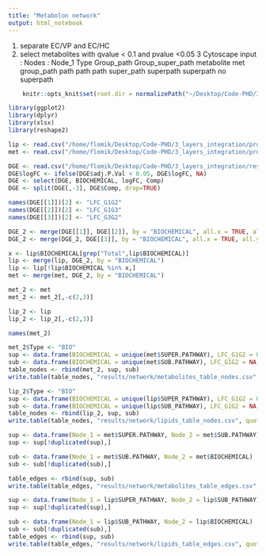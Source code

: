 ```yaml
---
title: "Metabolon network"
output: html_notebook
---
```



1) separate EC/VP and EC/HC
2) select metabolites with qvalue < 0.1 and pvalue <0.05
3 Cytoscape input :
Nodes :
Node_1  Type Group_path Group_super_path
metabolite met group_path
path path path super_path
superpath superpath no superpath


```r
    knitr::opts_knit$set(root.dir = normalizePath("~/Desktop/Code-PHD/3_layers_integration/")) 
```

```r
library(ggplot2)
library(dplyr)
library(xlsx)
library(reshape2)
```
```r
lip <- read.csv("/home/flomik/Desktop/Code-PHD/3_layers_integration/processing/lipids_pathways.csv")
met <- read.csv("/home/flomik/Desktop/Code-PHD/3_layers_integration/processing/metabolites_pathways.csv")
```

```r
DGE <- read.csv("/home/flomik/Desktop/Code-PHD/3_layers_integration/results/LIMMA_results_metabolites_lipids.csv")
DGE$logFC <- ifelse(DGE$adj.P.Val < 0.05, DGE$logFC, NA)
DGE <- select(DGE, BIOCHEMICAL, logFC, Comp)
DGE <- split(DGE[,-3], DGE$Comp, drop=TRUE)
```

```r
names(DGE[[1]])[2] <- "LFC_G1G2"
names(DGE[[2]])[2] <- "LFC_G1G3"
names(DGE[[3]])[2] <- "LFC_G3G2"
```

```r
DGE_2 <- merge(DGE[[1]], DGE[[2]], by = "BIOCHEMICAL", all.x = TRUE, all.y = TRUE)
DGE_2 <- merge(DGE_2, DGE[[3]], by = "BIOCHEMICAL", all.x = TRUE, all.y = TRUE)
```

```r
x <- lip$BIOCHEMICAL[grep("Total",lip$BIOCHEMICAL)]
lip <- merge(lip, DGE_2, by = "BIOCHEMICAL")
lip <- lip[!lip$BIOCHEMICAL %in% x,]
met <- merge(met, DGE_2, by = "BIOCHEMICAL")
```

```r
met_2 <- met
met_2 <- met_2[,-c(2,3)]

lip_2 <- lip
lip_2 <- lip_2[,-c(2,3)]

names(met_2)
```
```r
met_2$Type <- "BIO"
sup <- data.frame(BIOCHEMICAL = unique(met$SUPER.PATHWAY), LFC_G1G2 = 0, LFC_G1G3 = 0, LFC_G3G2 = 0, Type = "SUP")
sub <- data.frame(BIOCHEMICAL = unique(met$SUB.PATHWAY), LFC_G1G2 = NA, LFC_G1G3 = NA, LFC_G3G2 = NA, Type = "SUB")
table_nodes <- rbind(met_2, sup, sub)
write.table(table_nodes, "results/network/metabolites_table_nodes.csv", quote = FALSE, row.names = F, sep = "\t")
```

```r
lip_2$Type <- "BIO"
sup <- data.frame(BIOCHEMICAL = unique(lip$SUPER_PATHWAY), LFC_G1G2 = 0, LFC_G1G3 = 0, LFC_G3G2 = 0, Type = "SUP")
sub <- data.frame(BIOCHEMICAL = unique(lip$SUB_PATHWAY), LFC_G1G2 = NA, LFC_G1G3 = NA, LFC_G3G2 = NA, Type = "SUB")
table_nodes <- rbind(lip_2, sup, sub)
write.table(table_nodes, "results/network/lipids_table_nodes.csv", quote = FALSE, row.names = F, sep = "\t")
```


```r
sup <- data.frame(Node_1 = met$SUPER.PATHWAY, Node_2 = met$SUB.PATHWAY)
sup <- sup[!duplicated(sup),]

sub <- data.frame(Node_1 = met$SUB.PATHWAY, Node_2 = met$BIOCHEMICAL)
sub <- sub[!duplicated(sub),]

table_edges <- rbind(sup, sub)
write.table(table_edges, "results/network/metabolites_table_edges.csv", quote = FALSE, row.names = F, sep = "\t")
```

```r
sup <- data.frame(Node_1 = lip$SUPER_PATHWAY, Node_2 = lip$SUB_PATHWAY)
sup <- sup[!duplicated(sup),]

sub <- data.frame(Node_1 = lip$SUB_PATHWAY, Node_2 = lip$BIOCHEMICAL)
sub <- sub[!duplicated(sub),]
table_edges <- rbind(sup, sub)
write.table(table_edges, "results/network/lipids_table_edges.csv", quote = FALSE, row.names = F, sep = "\t")
```
